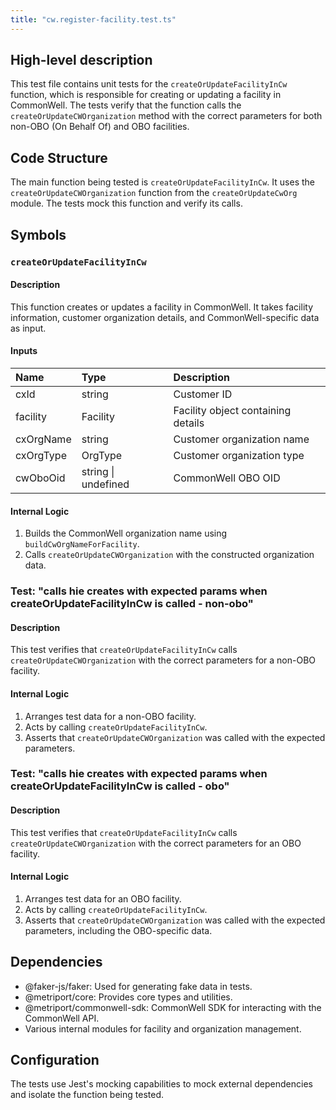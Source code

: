 ```yaml
---
title: "cw.register-facility.test.ts"
---
```


## High-level description
This test file contains unit tests for the `createOrUpdateFacilityInCw` function, which is responsible for creating or updating a facility in CommonWell. The tests verify that the function calls the `createOrUpdateCWOrganization` method with the correct parameters for both non-OBO (On Behalf Of) and OBO facilities.

## Code Structure
The main function being tested is `createOrUpdateFacilityInCw`. It uses the `createOrUpdateCWOrganization` function from the `createOrUpdateCwOrg` module. The tests mock this function and verify its calls.

## Symbols

### `createOrUpdateFacilityInCw`
#### Description
This function creates or updates a facility in CommonWell. It takes facility information, customer organization details, and CommonWell-specific data as input.

#### Inputs
| Name | Type | Description |
|:-----|:-----|:------------|
| cxId | string | Customer ID |
| facility | Facility | Facility object containing details |
| cxOrgName | string | Customer organization name |
| cxOrgType | OrgType | Customer organization type |
| cwOboOid | string \| undefined | CommonWell OBO OID |

#### Internal Logic
1. Builds the CommonWell organization name using `buildCwOrgNameForFacility`.
2. Calls `createOrUpdateCWOrganization` with the constructed organization data.

### Test: "calls hie creates with expected params when createOrUpdateFacilityInCw is called - non-obo"
#### Description
This test verifies that `createOrUpdateFacilityInCw` calls `createOrUpdateCWOrganization` with the correct parameters for a non-OBO facility.

#### Internal Logic
1. Arranges test data for a non-OBO facility.
2. Acts by calling `createOrUpdateFacilityInCw`.
3. Asserts that `createOrUpdateCWOrganization` was called with the expected parameters.

### Test: "calls hie creates with expected params when createOrUpdateFacilityInCw is called - obo"
#### Description
This test verifies that `createOrUpdateFacilityInCw` calls `createOrUpdateCWOrganization` with the correct parameters for an OBO facility.

#### Internal Logic
1. Arranges test data for an OBO facility.
2. Acts by calling `createOrUpdateFacilityInCw`.
3. Asserts that `createOrUpdateCWOrganization` was called with the expected parameters, including the OBO-specific data.

## Dependencies
- @faker-js/faker: Used for generating fake data in tests.
- @metriport/core: Provides core types and utilities.
- @metriport/commonwell-sdk: CommonWell SDK for interacting with the CommonWell API.
- Various internal modules for facility and organization management.

## Configuration
The tests use Jest's mocking capabilities to mock external dependencies and isolate the function being tested.